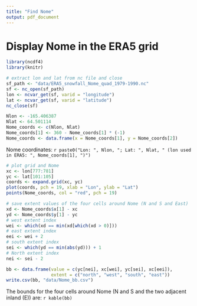```yaml
---
title: "Find Nome"
output: pdf_document
---
```

# Display Nome in the ERA5 grid

```r
library(ncdf4)
library(knitr)

# extract lon and lat from nc file and close
sf_path <- "data/ERA5_snowfall_Nome_quad_1979-1990.nc"
sf <- nc_open(sf_path)
lon <- ncvar_get(sf, varid = "longitude")
lat <- ncvar_get(sf, varid = "latitude")
nc_close(sf)

Nlon <- -165.406387
Nlat <- 64.501114
Nome_coords <- c(Nlon, Nlat)
Nome_coords[1] <- 360 - Nome_coords[1] * (-1)
Nome_coords <- data.frame(x = Nome_coords[1], y = Nome_coords[2])
```

Nome coordinates: `r paste0("Lon: ", Nlon, "; Lat: ", Nlat, " (lon used in ERA5: ", Nome_coords[1], ")")`

```r
# plot grid and Nome
xc <- lon[777:781]
yc <- lat[101:105]
coords <- expand.grid(xc, yc)
plot(coords, pch = 19, xlab = "Lon", ylab = "Lat")
points(Nome_coords, col = "red", pch = 19)

# save extent values of the four cells around Nome (N and S and East)
xd <- Nome_coords$x[1] - xc 
yd <- Nome_coords$y[1] - yc
# west extent index
wei <- which(xd == min(xd[which(xd > 0)]))
# east extent index
eei <- wei + 2
# south extent index
sei <- which(yd == min(abs(yd))) + 1
# North extent index
nei <- sei - 2

bb <- data.frame(value = c(yc[nei], xc[wei], yc[sei], xc[eei]),
                 extent = c("north", "west", "south", "east"))
write.csv(bb, "data/Nome_bb.csv")

```

The bounds for the four cells around Nome (N and S and the two adjacent inland (E)) are: `r kable(bb)`